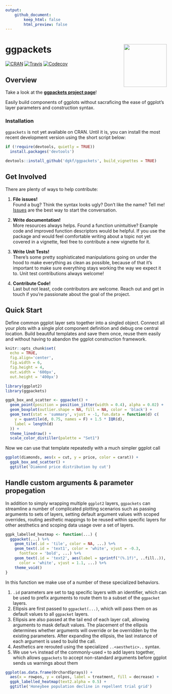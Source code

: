 ```yaml
---
output: 
    github_document:
        keep_html: false
        html_preview: false
---
```


# ggpackets <img src="man/figures/ggpackets-hex-small.png" align="right" width="134px"/>

[![CRAN](https://img.shields.io/cran/v/ggpackets.svg?style=flat-square)](https://cran.r-project.org/package=ggpackets)
[![Travis](https://img.shields.io/travis/dgkf/ggpackets/master.svg?style=flat-square)](https://travis-ci.org/dgkf/ggpackets)
[![Codecov](https://img.shields.io/codecov/c/github/dgkf/ggpackets/master.svg?style=flat-square)](https://codecov.io/gh/dgkf/ggpackets)


## Overview

Take a look at the **[ggpackets project page](https://dgkf.github.io/ggpackets/)**!

Easily build components of ggplots without sacraficing the ease of ggplot's
layer parameters and construction syntax. 

### Installation

`ggpackets` is not yet available on CRAN. Until it is, you can install the most
recent development version using the short script below:

```r
if (!require(devtools, quietly = TRUE)) 
  install.packages('devtools')

devtools::install_github('dgkf/ggpackets', build_vignettes = TRUE)
```


## Get Involved

There are plenty of ways to help contribute:

1. **File issues!**  
   Found a bug? Think the syntax looks ugly? Don't like the name? Tell me!
   [Issues](https://github.com/dgkf/ggpackets/issues) are the best way to start
   the conversation.

2. **Write documentation!**  
   More resources always helps. Found a function unintuitive? Example code and
   improved function descriptors would be helpful. If you use the package and
   would feel comfortable writing about a topic not yet covered in a vignette,
   feel free to contribute a new vignette for it.

3. **Write Unit Tests!**  
   There's some pretty sophisticated manipulations going on under the hood to
   make everything as clean as possible, because of that it's important to make
   sure everything stays working the way we expect it to. Unit test
   contributions always welcome!
   
4. **Contribute Code!**  
   Last but not least, code contributors are welcome. Reach out and get in
   touch if you're passionate about the goal of the project. 

## Quick Start

Define common ggplot layer sets together into a singled object. Connect all
your plots with a single plot component definition and debug one central
location. Build beautiful templates and save them once, reuse them easily and
without having to abandon the ggplot construction framework.

```r
knitr::opts_chunk$set(
  echo = TRUE, 
  fig.align='center', 
  fig.width = 6,
  fig.height = 4,
  out.width = '600px', 
  out.height = '400px') 

library(ggplot2)
library(ggpackets)
```

```r
ggpk_box_and_scatter <- ggpacket() +
  geom_point(position = position_jitter(width = 0.4), alpha = 0.02) + 
  geom_boxplot(outlier.shape = NA, fill = NA, color = 'black') + 
  geom_text(stat = 'summary', vjust = -1, fun.data = function(d) c(
    y = quantile(d, 0.75, names = F) + 1.5 * IQR(d),
    label = length(d)
  )) + 
  theme_linedraw() + 
  scale_color_distiller(palette = "Set1")
```

Now we can use that template repeatedly with a much simpler ggplot call

```r
ggplot(diamonds, aes(x = cut, y = price, color = carat)) + 
  ggpk_box_and_scatter() + 
  ggtitle('Diamond price distribution by cut')
```

## Handle custom arguments & parameter propegation

In addition to simply wrapping multiple `ggplot2` layers, `ggpackets` can
streamline a number of complicated plotting scenarios such as passing arguments
to sets of layers, setting default argument values with scoped overrides,
routing aesthetic mappings to be reused within specific layers for other
aesthetics and scoping data usage over a set of layers.

```r
ggpk_labelled_heatmap <- function(...) {
  ggpacket(...) %+%
    geom_tile(.id = 'tile', color = NA, ...) %+% 
    geom_text(.id = 'text1', color = 'white', vjust = -0.3, 
      fontface = 'bold', ...) %+%
    geom_text(.id = 'text2', aes(label = sprintf("(%.1f)", ..fill..)), 
      color = 'white', vjust = 1.1, ...) %+%
    theme_void()
} 
```

In this function we make use of a number of these specialized behaviors.

1. `.id` parameters are set to tag specific layers with an identifier, which
   can be used to prefix arguments to route them to a subset of the `ggpacket`
   layers.
1. Ellipsis are first passed to `ggpacket(...)`, which will pass them on as
   default values to all `ggpacket` layers.
1. Ellipsis are also passed at the tail end of each layer call, allowing
   arguments to mask default values. The placement of the ellipsis determines
   whether arguments will override or be overridden by the existing parameters.
   After expanding the ellipsis, the last instance of each argument is used to
   build the call.
1. Aesthetics are rerouted using the specialized `..<aesthetic>..` syntax.
1. We use `%+%` instead of the commonly-used `+` to add layers together, which
   allows `ggpackets` to accept non-standard arguments before ggplot sends us
   warnings about them

```r
ggplot(as.data.frame(OrchardSprays)) + 
  aes(x = rowpos, y = colpos, label = treatment, fill = decrease) + 
  ggpk_labelled_heatmap(text2.alpha = 0.5) + 
  ggtitle('Honeybee population decline in repellent trial grid')
```
